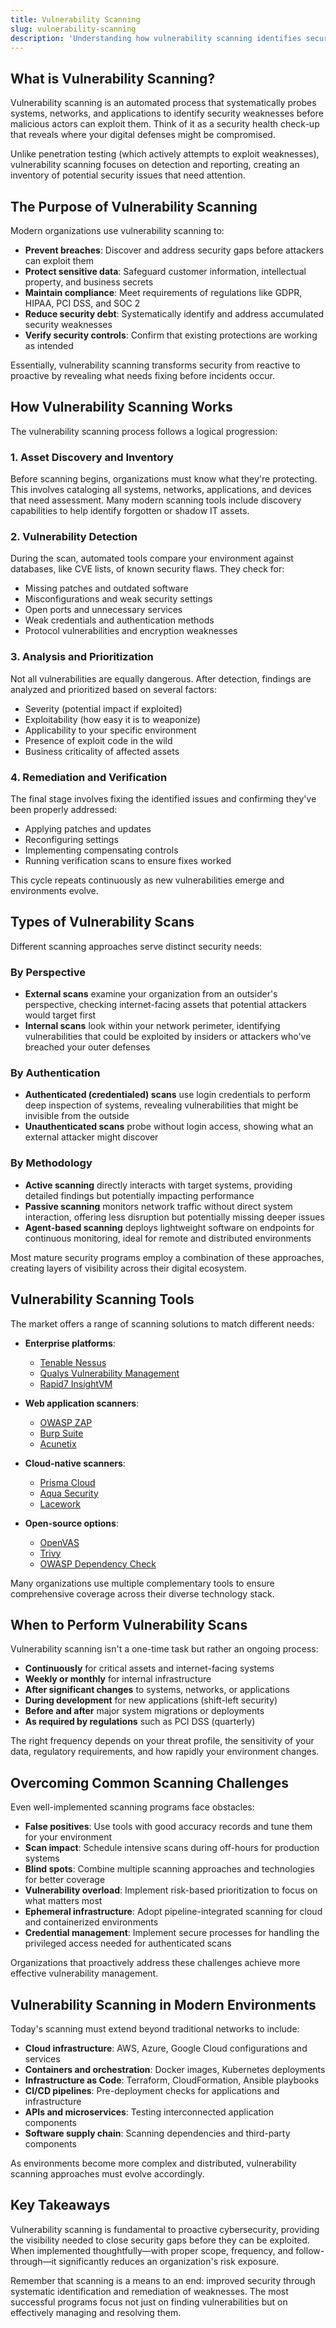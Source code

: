 ```yaml
---
title: Vulnerability Scanning
slug: vulnerability-scanning
description: 'Understanding how vulnerability scanning identifies security weaknesses, its types, benefits, and role in a comprehensive security strategy'
---
```



## What is Vulnerability Scanning?

Vulnerability scanning is an automated process that systematically probes systems, networks, and applications to identify security weaknesses before malicious actors can exploit them. Think of it as a security health check-up that reveals where your digital defenses might be compromised.

Unlike penetration testing (which actively attempts to exploit weaknesses), vulnerability scanning focuses on detection and reporting, creating an inventory of potential security issues that need attention.

## The Purpose of Vulnerability Scanning

Modern organizations use vulnerability scanning to:

- **Prevent breaches**: Discover and address security gaps before attackers can exploit them
- **Protect sensitive data**: Safeguard customer information, intellectual property, and business secrets
- **Maintain compliance**: Meet requirements of regulations like GDPR, HIPAA, PCI DSS, and SOC 2
- **Reduce security debt**: Systematically identify and address accumulated security weaknesses
- **Verify security controls**: Confirm that existing protections are working as intended

Essentially, vulnerability scanning transforms security from reactive to proactive by revealing what needs fixing before incidents occur.

## How Vulnerability Scanning Works

The vulnerability scanning process follows a logical progression:

### 1. Asset Discovery and Inventory

Before scanning begins, organizations must know what they're protecting. This involves cataloging all systems, networks, applications, and devices that need assessment. Many modern scanning tools include discovery capabilities to help identify forgotten or shadow IT assets.

### 2. Vulnerability Detection

During the scan, automated tools compare your environment against databases, like CVE lists, of known security flaws. They check for:

- Missing patches and outdated software
- Misconfigurations and weak security settings
- Open ports and unnecessary services
- Weak credentials and authentication methods
- Protocol vulnerabilities and encryption weaknesses

### 3. Analysis and Prioritization

Not all vulnerabilities are equally dangerous. After detection, findings are analyzed and prioritized based on several factors:

- Severity (potential impact if exploited)
- Exploitability (how easy it is to weaponize)
- Applicability to your specific environment
- Presence of exploit code in the wild
- Business criticality of affected assets

### 4. Remediation and Verification

The final stage involves fixing the identified issues and confirming they've been properly addressed:

- Applying patches and updates
- Reconfiguring settings
- Implementing compensating controls
- Running verification scans to ensure fixes worked

This cycle repeats continuously as new vulnerabilities emerge and environments evolve.

## Types of Vulnerability Scans

Different scanning approaches serve distinct security needs:

### By Perspective
- **External scans** examine your organization from an outsider's perspective, checking internet-facing assets that potential attackers would target first
- **Internal scans** look within your network perimeter, identifying vulnerabilities that could be exploited by insiders or attackers who've breached your outer defenses

### By Authentication
- **Authenticated (credentialed) scans** use login credentials to perform deep inspection of systems, revealing vulnerabilities that might be invisible from the outside
- **Unauthenticated scans** probe without login access, showing what an external attacker might discover

### By Methodology
- **Active scanning** directly interacts with target systems, providing detailed findings but potentially impacting performance
- **Passive scanning** monitors network traffic without direct system interaction, offering less disruption but potentially missing deeper issues
- **Agent-based scanning** deploys lightweight software on endpoints for continuous monitoring, ideal for remote and distributed environments

Most mature security programs employ a combination of these approaches, creating layers of visibility across their digital ecosystem.

## Vulnerability Scanning Tools

The market offers a range of scanning solutions to match different needs:

- **Enterprise platforms**: 
  - [Tenable Nessus](https://www.tenable.com/products/nessus)
  - [Qualys Vulnerability Management](https://www.qualys.com/apps/vulnerability-management/)
  - [Rapid7 InsightVM](https://www.rapid7.com/products/insightvm/)

- **Web application scanners**: 
  - [OWASP ZAP](https://www.zaproxy.org/) 
  - [Burp Suite](https://portswigger.net/burp)
  - [Acunetix](https://www.acunetix.com/)

- **Cloud-native scanners**: 
  - [Prisma Cloud](https://www.paloaltonetworks.com/prisma/cloud)
  - [Aqua Security](https://www.aquasec.com/)
  - [Lacework](https://www.lacework.com/)

- **Open-source options**: 
  - [OpenVAS](https://www.openvas.org/)
  - [Trivy](https://github.com/aquasecurity/trivy)
  - [OWASP Dependency Check](https://owasp.org/www-project-dependency-check/)

Many organizations use multiple complementary tools to ensure comprehensive coverage across their diverse technology stack.

## When to Perform Vulnerability Scans

Vulnerability scanning isn't a one-time task but rather an ongoing process:

- **Continuously** for critical assets and internet-facing systems
- **Weekly or monthly** for internal infrastructure
- **After significant changes** to systems, networks, or applications
- **During development** for new applications (shift-left security)
- **Before and after** major system migrations or deployments
- **As required by regulations** such as PCI DSS (quarterly)

The right frequency depends on your threat profile, the sensitivity of your data, regulatory requirements, and how rapidly your environment changes.

## Overcoming Common Scanning Challenges

Even well-implemented scanning programs face obstacles:

- **False positives**: Use tools with good accuracy records and tune them for your environment
- **Scan impact**: Schedule intensive scans during off-hours for production systems
- **Blind spots**: Combine multiple scanning approaches and technologies for better coverage
- **Vulnerability overload**: Implement risk-based prioritization to focus on what matters most
- **Ephemeral infrastructure**: Adopt pipeline-integrated scanning for cloud and containerized environments
- **Credential management**: Implement secure processes for handling the privileged access needed for authenticated scans

Organizations that proactively address these challenges achieve more effective vulnerability management.

## Vulnerability Scanning in Modern Environments

Today's scanning must extend beyond traditional networks to include:

- **Cloud infrastructure**: AWS, Azure, Google Cloud configurations and services
- **Containers and orchestration**: Docker images, Kubernetes deployments
- **Infrastructure as Code**: Terraform, CloudFormation, Ansible playbooks
- **CI/CD pipelines**: Pre-deployment checks for applications and infrastructure
- **APIs and microservices**: Testing interconnected application components
- **Software supply chain**: Scanning dependencies and third-party components

As environments become more complex and distributed, vulnerability scanning approaches must evolve accordingly.

<GlossaryCTA title="Security" />

## Key Takeaways

Vulnerability scanning is fundamental to proactive cybersecurity, providing the visibility needed to close security gaps before they can be exploited. When implemented thoughtfully—with proper scope, frequency, and follow-through—it significantly reduces an organization's risk exposure.

Remember that scanning is a means to an end: improved security through systematic identification and remediation of weaknesses. The most successful programs focus not just on finding vulnerabilities but on effectively managing and resolving them.

